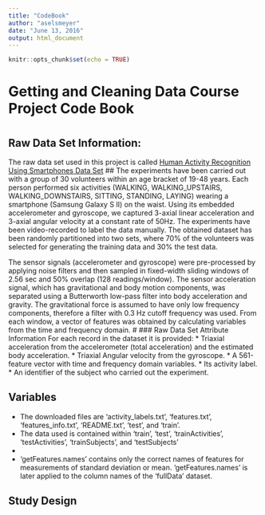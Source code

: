 ```yaml
---
title: "CodeBook"
author: "aselsmeyer"
date: "June 13, 2016"
output: html_document
---
```


```r
knitr::opts_chunk$set(echo = TRUE)
```

# 
# Getting and Cleaning Data Course Project Code Book
#
## Raw Data Set Information:
The raw data set used in this project is called [Human Activity Recognition Using Smartphones Data Set](https://d396qusza40orc.cloudfront.net/getdata%2Fprojectfiles%2FUCI%20HAR%20Dataset.zip)
##
The experiments have been carried out with a group of 30 volunteers within an age bracket of 19-48 years. Each person performed six activities (WALKING, WALKING_UPSTAIRS, WALKING_DOWNSTAIRS, SITTING, STANDING, LAYING) wearing a smartphone (Samsung Galaxy S II) on the waist. Using its embedded accelerometer and gyroscope, we captured 3-axial linear acceleration and 3-axial angular velocity at a constant rate of 50Hz. The experiments have been video-recorded to label the data manually. The obtained dataset has been randomly partitioned into two sets, where 70% of the volunteers was selected for generating the training data and 30% the test data. 

The sensor signals (accelerometer and gyroscope) were pre-processed by applying noise filters and then sampled in fixed-width sliding windows of 2.56 sec and 50% overlap (128 readings/window). The sensor acceleration signal, which has gravitational and body motion components, was separated using a Butterworth low-pass filter into body acceleration and gravity. The gravitational force is assumed to have only low frequency components, therefore a filter with 0.3 Hz cutoff frequency was used. From each window, a vector of features was obtained by calculating variables from the time and frequency domain.
#
### Raw Data Set Attribute Information
For each record in the dataset it is provided: 
* Triaxial acceleration from the accelerometer (total acceleration) and the estimated body acceleration. 
* Triaxial Angular velocity from the gyroscope. 
* A 561-feature vector with time and frequency domain variables. 
* Its activity label. 
* An identifier of the subject who carried out the experiment.

## Variables
* The downloaded files are 'activity_labels.txt', 'features.txt', 'features_info.txt', 'README.txt', 'test', and 'train'.
* The data used is contained within 'train', 'test', 'trainActivities', 'testActivities', 'trainSubjects', and 'testSubjects'
* 
* 'getFeatures.names' contains only the correct names of features for measurements of standard deviation or mean. 'getFeatures.names' is later applied to the column names of the 'fullData' dataset.





## Study Design